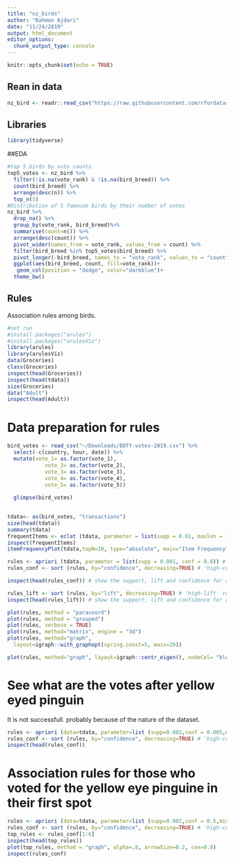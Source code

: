 ```yaml
---
title: "nz_birds"
author: "Bahman Ajdari"
date: "11/24/2019"
output: html_document
editor_options: 
  chunk_output_type: console
---
```


```r
knitr::opts_chunk$set(echo = TRUE)
```

## Rean in data
```r
nz_bird <- readr::read_csv("https://raw.githubusercontent.com/rfordatascience/tidytuesday/master/data/2019/2019-11-19/nz_bird.csv")
```

## Libraries
```r
library(tidyverse)
```

##EDA
```r
#top 5 birds by vote counts
top5_votes <- nz_bird %>%
  filter(!is.na(vote_rank) & !is.na(bird_breed)) %>%
  count(bird_breed) %>%
  arrange(desc(n)) %>%
  top_n(5)
#Distribution of 5 famouse birds by their number of votes
nz_bird %>%
  drop_na() %>%
  group_by(vote_rank, bird_breed)%>%
  summarise(count=n()) %>%
  arrange(desc(count)) %>%
  pivot_wider(names_from = vote_rank, values_from = count) %>%
  filter(bird_breed %in% top5_votes$bird_breed) %>%
  pivot_longer(-bird_breed, names_to = "vote_rank", values_to = "count") %>%
  ggplot(aes(bird_breed, count, fill=vote_rank))+
   geom_col(position = "dodge", color="darkblue")+
  theme_bw()
```

## Rules
Association rules among birds.
```r
#not run
#install.packages("arules")
#install.packages("arulesViz")
library(arules)
library(arulesViz)
data(Groceries)
class(Groceries)
inspect(head(Groceries))
inspect(head(tdata))
size(Groceries)
data("Adult")
inspect(head(Adult))
```

# Data preparation for rules
```r
bird_votes <- read_csv("~/Downloads/BOTY-votes-2019.csv") %>%
  select(-c(country, hour, date)) %>%
  mutate(vote_1= as.factor(vote_1),
            vote_2= as.factor(vote_2),
            vote_3= as.factor(vote_3),
            vote_4= as.factor(vote_4),
            vote_5= as.factor(vote_5))
  
  glimpse(bird_votes)
 
```

```r
tdata<- as(bird_votes, "transactions")
size(head(tdata))
summary(tdata)
frequentItems <- eclat (tdata, parameter = list(supp = 0.01, maxlen = 15)) # calculates support for frequent items
inspect(frequentItems)
itemFrequencyPlot(tdata,topN=10, type="absolute", main="Item Frequency", cex.names=0.8)
```

```r
rules <- apriori (tdata, parameter = list(supp = 0.001, conf = 0.8)) # Min Support as 0.001, confidence as 0.8.
rules_conf <- sort (rules, by="confidence", decreasing=TRUE) # 'high-confidence' rules.

inspect(head(rules_conf)) # show the support, lift and confidence for all rules

rules_lift <- sort (rules, by="lift", decreasing=TRUE) # 'high-lift' rules.
inspect(head(rules_lift)) # show the support, lift and confidence for all rules

plot(rules, method = "paracoord")
plot(rules, method = "grouped")
plot(rules, verbose = TRUE)
plot(rules, method="matrix", engine = "3d")
plot(rules, method="graph", 
  layout=igraph::with_graphopt(spring.const=5, mass=20))

plot(rules, method="graph", layout=igraph::centr_eigen(), nodeCol= "blue")

```

# See what are the votes after yellow eyed pinguin
It is not successfull. probably because of the nature of the dataset. 
```r
rules <- apriori (data=tdata, parameter=list (supp=0.001,conf = 0.005,minlen=1), appearance=list(default="rhs",lhs="vote_1=Yellow-eyed penguin"), control = list (verbose=F)) # those who voted 'Yellow-eyed penguin	' also voted..
rules_conf <- sort (rules, by="confidence", decreasing=TRUE) # 'high-confidence' rules.
inspect(head(rules_conf))
```

# Association rules for those who voted for the yellow eye pinguine in their first spot
```r
rules <- apriori (data=tdata, parameter=list (supp=0.001,conf = 0.5,minlen=1),      appearance=list(default="lhs",rhs="vote_1=Yellow-eyed penguin"), control = list (verbose=F))
rules_conf <- sort (rules, by="confidence", decreasing=TRUE) # 'high-confidence' rules.
top_rules <- rules_conf[1:6]
inspect(head(top_rules))
plot(top_rules, method = "graph", alpha=.8, arrowSize=0.2, cex=0.8)
inspect(rules_conf)
```

